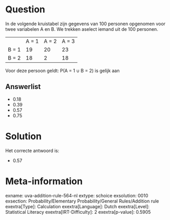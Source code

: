 Question
========

In de volgende kruistabel zijn gegevens van 100 personen opgenomen voor
twee variabelen A en B. We trekken aselect iemand uit de 100 personen.

  ------- ------- ------- -------
          A = 1   A = 2   A = 3
  B = 1   19      20      23
  B = 2   18      2       18
  ------- ------- ------- -------

Voor deze persoon geldt: P(A = 1 ∪ B = 2) is gelijk aan


Answerlist
----------

* 0.18
* 0.39
* 0.57
* 0.75

Solution
========

Het correcte antwoord is: 

* 0.57

Meta-information
================
exname: uva-addition-rule-564-nl
extype: schoice
exsolution: 0010
exsection: Probability/Elementary Probability/General Rules/Addition rule
exextra[Type]: Calculation
exextra[Language]: Dutch
exextra[Level]: Statistical Literacy
exextra[IRT-Difficulty]: 2
exextra[p-value]: 0.5905
